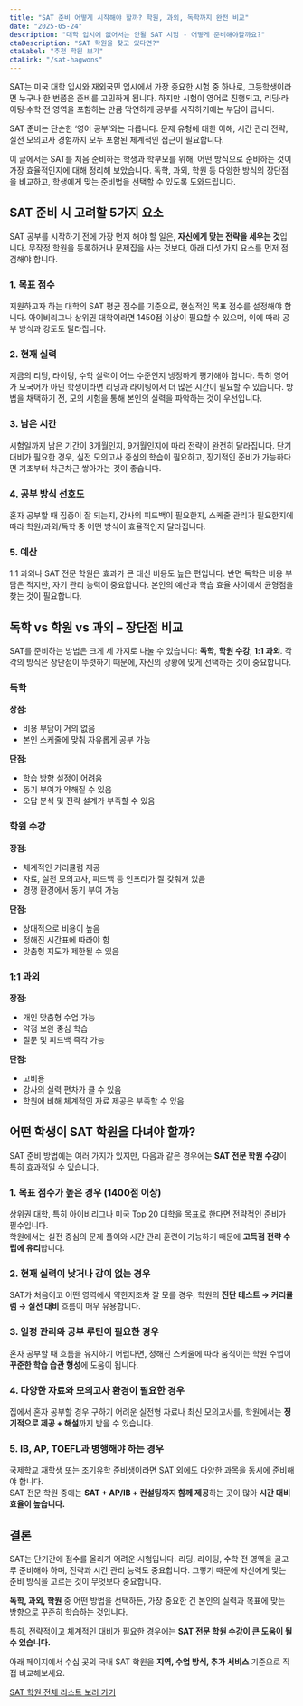 ```yaml
---
title: "SAT 준비 어떻게 시작해야 할까? 학원, 과외, 독학까지 완전 비교"
date: "2025-05-24"
description: "대학 입시에 없어서는 안될 SAT 시험 - 어떻게 준비해야할까요?"
ctaDescription: "SAT 학원을 찾고 있다면?"
ctaLabel: "추천 학원 보기"
ctaLink: "/sat-hagwons"
---
```


SAT는 미국 대학 입시와 재외국민 입시에서 가장 중요한 시험 중 하나로, 고등학생이라면 누구나 한 번쯤은 준비를 고민하게 됩니다. 하지만 시험이 영어로 진행되고, 리딩·라이팅·수학 전 영역을 포함하는 만큼 막연하게 공부를 시작하기에는 부담이 큽니다.

SAT 준비는 단순한 ‘영어 공부’와는 다릅니다. 문제 유형에 대한 이해, 시간 관리 전략, 실전 모의고사 경험까지 모두 포함된 체계적인 접근이 필요합니다.

이 글에서는 SAT를 처음 준비하는 학생과 학부모를 위해, 어떤 방식으로 준비하는 것이 가장 효율적인지에 대해 정리해 보았습니다. 독학, 과외, 학원 등 다양한 방식의 장단점을 비교하고, 학생에게 맞는 준비법을 선택할 수 있도록 도와드립니다.

## SAT 준비 시 고려할 5가지 요소

SAT 공부를 시작하기 전에 가장 먼저 해야 할 일은, **자신에게 맞는 전략을 세우는 것**입니다. 무작정 학원을 등록하거나 문제집을 사는 것보다, 아래 다섯 가지 요소를 먼저 점검해야 합니다.

### 1. 목표 점수

지원하고자 하는 대학의 SAT 평균 점수를 기준으로, 현실적인 목표 점수를 설정해야 합니다. 아이비리그나 상위권 대학이라면 1450점 이상이 필요할 수 있으며, 이에 따라 공부 방식과 강도도 달라집니다.

### 2. 현재 실력

지금의 리딩, 라이팅, 수학 실력이 어느 수준인지 냉정하게 평가해야 합니다. 특히 영어가 모국어가 아닌 학생이라면 리딩과 라이팅에서 더 많은 시간이 필요할 수 있습니다. 방법을 채택하기 전, 모의 시험을 통해 본인의 실력을 파악하는 것이 우선입니다.

### 3. 남은 시간

시험일까지 남은 기간이 3개월인지, 9개월인지에 따라 전략이 완전히 달라집니다. 단기 대비가 필요한 경우, 실전 모의고사 중심의 학습이 필요하고, 장기적인 준비가 가능하다면 기초부터 차근차근 쌓아가는 것이 좋습니다.

### 4. 공부 방식 선호도

혼자 공부할 때 집중이 잘 되는지, 강사의 피드백이 필요한지, 스케줄 관리가 필요한지에 따라 학원/과외/독학 중 어떤 방식이 효율적인지 달라집니다.

### 5. 예산

1:1 과외나 SAT 전문 학원은 효과가 큰 대신 비용도 높은 편입니다. 반면 독학은 비용 부담은 적지만, 자기 관리 능력이 중요합니다. 본인의 예산과 학습 효율 사이에서 균형점을 찾는 것이 필요합니다.

## 독학 vs 학원 vs 과외 – 장단점 비교

SAT를 준비하는 방법은 크게 세 가지로 나눌 수 있습니다: **독학**, **학원 수강**, **1:1 과외**. 각각의 방식은 장단점이 뚜렷하기 때문에, 자신의 상황에 맞게 선택하는 것이 중요합니다.

### 독학

**장점:**  
- 비용 부담이 거의 없음  
- 본인 스케줄에 맞춰 자유롭게 공부 가능  

**단점:**  
- 학습 방향 설정이 어려움  
- 동기 부여가 약해질 수 있음  
- 오답 분석 및 전략 설계가 부족할 수 있음  

### 학원 수강

**장점:**  
- 체계적인 커리큘럼 제공  
- 자료, 실전 모의고사, 피드백 등 인프라가 잘 갖춰져 있음  
- 경쟁 환경에서 동기 부여 가능  

**단점:**  
- 상대적으로 비용이 높음  
- 정해진 시간표에 따라야 함  
- 맞춤형 지도가 제한될 수 있음  

### 1:1 과외

**장점:**  
- 개인 맞춤형 수업 가능  
- 약점 보완 중심 학습  
- 질문 및 피드백 즉각 가능  

**단점:**  
- 고비용  
- 강사의 실력 편차가 클 수 있음  
- 학원에 비해 체계적인 자료 제공은 부족할 수 있음  

## 어떤 학생이 SAT 학원을 다녀야 할까?

SAT 준비 방법에는 여러 가지가 있지만, 다음과 같은 경우에는 **SAT 전문 학원 수강**이 특히 효과적일 수 있습니다.

### 1. 목표 점수가 높은 경우 (1400점 이상)

상위권 대학, 특히 아이비리그나 미국 Top 20 대학을 목표로 한다면 전략적인 준비가 필수입니다.  
학원에서는 실전 중심의 문제 풀이와 시간 관리 훈련이 가능하기 때문에 **고득점 전략 수립에 유리**합니다.

### 2. 현재 실력이 낮거나 감이 없는 경우

SAT가 처음이고 어떤 영역에서 약한지조차 잘 모를 경우, 학원의 **진단 테스트 → 커리큘럼 → 실전 대비** 흐름이 매우 유용합니다.

### 3. 일정 관리와 공부 루틴이 필요한 경우

혼자 공부할 때 흐름을 유지하기 어렵다면, 정해진 스케줄에 따라 움직이는 학원 수업이 **꾸준한 학습 습관 형성**에 도움이 됩니다.

### 4. 다양한 자료와 모의고사 환경이 필요한 경우

집에서 혼자 공부할 경우 구하기 어려운 실전형 자료나 최신 모의고사를, 학원에서는 **정기적으로 제공 + 해설**까지 받을 수 있습니다.

### 5. IB, AP, TOEFL과 병행해야 하는 경우

국제학교 재학생 또는 조기유학 준비생이라면 SAT 외에도 다양한 과목을 동시에 준비해야 합니다.  
SAT 전문 학원 중에는 **SAT + AP/IB + 컨설팅까지 함께 제공**하는 곳이 많아 **시간 대비 효율이 높습니다.**

## 결론

SAT는 단기간에 점수를 올리기 어려운 시험입니다. 리딩, 라이팅, 수학 전 영역을 골고루 준비해야 하며, 전략과 시간 관리 능력도 중요합니다. 그렇기 때문에 자신에게 맞는 준비 방식을 고르는 것이 무엇보다 중요합니다.

**독학, 과외, 학원** 중 어떤 방법을 선택하든, 가장 중요한 건 본인의 실력과 목표에 맞는 방향으로 꾸준히 학습하는 것입니다.

특히, 전략적이고 체계적인 대비가 필요한 경우에는 **SAT 전문 학원 수강이 큰 도움이 될 수 있습니다.**

아래 페이지에서 수십 곳의 국내 SAT 학원을 **지역, 수업 방식, 추가 서비스** 기준으로 직접 비교해보세요.

[SAT 학원 전체 리스트 보러 가기](/sat-hagwons)